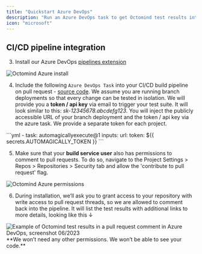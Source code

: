 ```yaml
---
title: "Quickstart Azure DevOps"
description: "Run an Azure DevOps task to get Octomind test results into your pull request comments"
icon: "microsoft"
---
```


## CI/CD pipeline integration

<Snippet file="snippet-apiKey.mdx" />

<Snippet file="snippet-testTarget.mdx" />

3. Install our Azure DevOps [pipelines extension](https://marketplace.visualstudio.com/items?itemName=octomind.automagically-execute-task)

<Frame caption="Octomind Azure install, screenshot 06/2023">
  <img src="/images/azure-install.png" alt="Octomind Azure install" />
</Frame>

4. Include the following `Azure DevOps Task` into your CI/CD build pipeline on pull request - [source code](https://github.com/OctoMind-dev/automagically-azure-devops-task-execute).
   We assume you are running branch deployments so that every change can be tested in isolation.
   We will provide you a **token / api key** via email to trigger your test suite. It will look similar to this: _sk-12345678.abcdefg123_. You will inject the publicly accessible URL of your branch deployment and the token / api key via the azure task. We provide a separate token for each project.

<Frame caption="Octomind Azure pipeline task">
 ```yml
  - task: automagicallyexecute@1
    inputs:
      url:
      token: ${{ secrets.AUTOMAGICALLY_TOKEN }}
 ```
</Frame>

5. Make sure that your **build service user** also has permissions to comment to pull requests. To do so, navigate to the
   Project Settings > Repos > Repositories > Security tab and allow the 'contribute to pull request' flag.

<Frame caption="Octomind Azure pipeline permissions, screenshot 06/2023">
  <img src="/images/azure-permissions.png" alt="Octomind Azure permissions" />
</Frame>

6. During installation, we’ll ask you to grant access to your repository with write access to pull request threads, so we are allowed to comment back into the pipeline. It will list the test results with additional links to more details, looking like this ↓

<Frame caption="Example of Octomind test results in a pull request comment, screenshot 06/2023">
  <img
    src="/images/dev.azure.com_octomind-dev_test-pipeline-task__git_test-pipeline-task_pullrequest_1.png"
    alt="Example of Octomind test results in a pull request comment in Azure DevOps, screenshot 06/2023"
  />
</Frame>

<div class="mt-8" />

<Tip>
  **We won’t need any other permissions. We won’t be able to see your code.**
</Tip>

<Snippet file="snippet-quickstart-bottom.mdx" />
